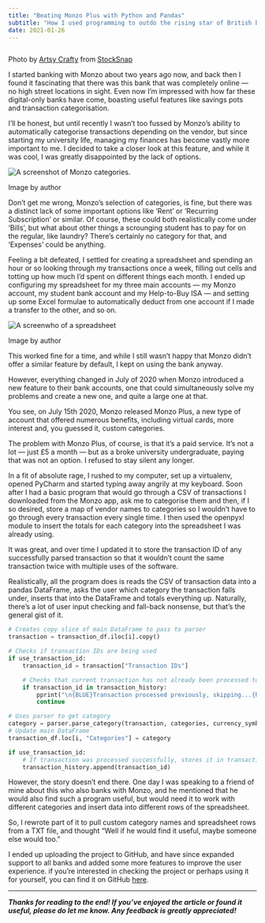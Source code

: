```yaml
---
title: "Beating Monzo Plus with Python and Pandas"
subtitle: "How I used programming to outdo the rising star of British banks"
date: 2021-01-26
---
```


<Image src={piggyBank} alt="" />

Photo by [Artsy Crafty](https://stocksnap.io/author/artsandcrafts) from
[StockSnap](https://stocksnap.io)

I started banking with Monzo about two years ago now, and back then I found it
fascinating that there was this bank that was completely online — no high street
locations in sight. Even now I’m impressed with how far these digital-only banks have
come, boasting useful features like savings pots and transaction categorisation.

I’ll be honest, but until recently I wasn’t too fussed by Monzo’s ability to
automatically categorise transactions depending on the vendor, but since starting my
university life, managing my finances has become vastly more important to me. I decided
to take a closer look at this feature, and while it was cool, I was greatly disappointed
by the lack of options.

<Image src={monzoCategories} alt="A screenshot of Monzo categories." />

Image by author

Don’t get me wrong, Monzo’s selection of categories, is fine, but there was a distinct
lack of some important options like ‘Rent’ or ‘Recurring Subscription’ or similar. Of
course, these could both realistically come under ‘Bills’, but what about other things a
scrounging student has to pay for on the regular, like laundry? There’s certainly no
category for that, and ‘Expenses’ could be anything.

Feeling a bit defeated, I settled for creating a spreadsheet and spending an hour or so
looking through my transactions once a week, filling out cells and totting up how much
I’d spent on different things each month. I ended up configuring my spreadsheet for my
three main accounts — my Monzo account, my student bank account and my Help-to-Buy ISA —
and setting up some Excel formulae to automatically deduct from one account if I made a
transfer to the other, and so on.

<Image src={spreadsheet} alt="A screenwho of a spreadsheet" />

Image by author

This worked fine for a time, and while I still wasn’t happy that Monzo didn’t offer a
similar feature by default, I kept on using the bank anyway.

However, everything changed in July of 2020 when Monzo introduced a new feature to their
bank accounts, one that could simultaneously solve my problems and create a new one, and
quite a large one at that.

You see, on July 15th 2020, Monzo released Monzo Plus, a new type of account that
offered numerous benefits, including virtual cards, more interest and, you guessed it,
custom categories.

The problem with Monzo Plus, of course, is that it’s a paid service. It’s not a lot —
just £5 a month — but as a broke university undergraduate, paying that was not an
option. I refused to stay silent any longer.

In a fit of absolute rage, I rushed to my computer, set up a virtualenv, opened PyCharm
and started typing away angrily at my keyboard. Soon after I had a basic program that
would go through a CSV of transactions I downloaded from the Monzo app, ask me to
categorise them and then, if I so desired, store a map of vendor names to categories so
I wouldn’t have to go through every transaction every single time. I then used the
openpyxl module to insert the totals for each category into the spreadsheet I was
already using.

It was great, and over time I updated it to store the transaction ID of any successfully
parsed transaction so that it wouldn’t count the same transaction twice with multiple
uses of the software.

Realistically, all the program does is reads the CSV of transaction data into a pandas
DataFrame, asks the user which category the transaction falls under, inserts that into
the DataFrame and totals everything up. Naturally, there’s a lot of user input checking
and fall-back nonsense, but that’s the general gist of it.

```python
# Creates copy slice of main DataFrame to pass to parser
transaction = transaction_df.iloc[i].copy()

# Checks if transaction IDs are being used
if use_transaction_id:
    transaction_id = transaction["Transaction IDs"]

    # Checks that current transaction has not already been processed to avoid incorrect output to final spreadsheet
    if transaction_id in transaction_history:
        pprint("\n{BLUE}Transaction processed previously, skipping...{RESET}")
        continue

# Uses parser to get category
category = parser.parse_category(transaction, categories, currency_symbol)
# Update main DataFrame
transaction_df.loc[i, "Categories"] = category

if use_transaction_id:
    # If transaction was processed successfully, stores it in transaction history
    transaction_history.append(transaction_id)
```

However, the story doesn’t end there. One day I was speaking to a friend of mine about
this who also banks with Monzo, and he mentioned that he would also find such a program
useful, but would need it to work with different categories and insert data into
different rows of the spreadsheet.

So, I rewrote part of it to pull custom category names and spreadsheet rows from a TXT
file, and thought “Well if he would find it useful, maybe someone else would too.”

I ended up uploading the project to GitHub, and have since expanded support to all banks
and added some more features to improve the user experience. if you’re interested in
checking the project or perhaps using it for yourself, you can find it on GitHub
[here](https://github.com/isaacharrisholt/vorn-finance-tracker).

---

**_Thanks for reading to the end! If you’ve enjoyed the article or found it useful,
please do let me know. Any feedback is greatly appreciated!_**

